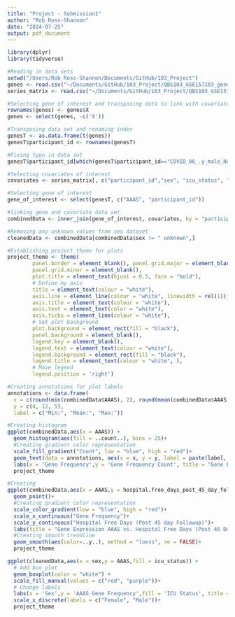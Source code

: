 ```yaml
---
title: "Project - Submission1"
author: "Rob Ross-Shannon"
date: "2024-07-25"
output: pdf_document
---
```


```r
library(dplyr)
library(tidyverse)

#Reading in data sets
setwd("/Users/Rob Ross-Shannon/Documents/GitHub/103_Project")
genes <- read.csv("~/Documents/GitHub/103_Project/QBS103_GSE157103_genes.csv")
series_matrix <- read.csv("~/Documents/GitHub/103_Project/QBS103_GSE157103_series_matrix.csv")

#Selecting gene of interest and transposing data to link with covariates
rownames(genes) <- genes$X
genes <- select(genes, -c('X'))

#Transposing data set and renaming index
genesT <- as.data.frame(t(genes))
genesT$participant_id <- rownames(genesT)

#Fixing typo in data set
genesT$participant_id[which(genesT$participant_id=="COVID_06_.y_male_NonICU")] <- "COVID_06_:y_male_NonICU"

#Selecting covariates of interest
covariates <- series_matrix[, c("participant_id","sex", "icu_status", "hospital.free_days_post_45_day_followup")]

#Selecting gene of interest
gene_of_interest <- select(genesT, c("AAAS", "participant_id"))

#linking gene and covariate data set
combinedData <- inner_join(gene_of_interest, covariates, by = "participant_id")

#Removing any unknown values from sex dataset
cleanedData <- combinedData[combinedData$sex != " unknown",]
```


```r
#Establishing project theme for plots
project_theme <- theme(
        panel.border = element_blank(), panel.grid.major = element_blank(),
        panel.grid.minor = element_blank(), 
        plot.title = element_text(hjust = 0.5, face = "bold"),
        # Define my axis
        title = element_text(colour = "white"),
        axis.line = element_line(colour = "white", linewidth = rel(1)),
        axis.title = element_text(colour = "white"),
        axis.text = element_text(color = "white"),
        axis.ticks = element_line(colour = "white"),
        # Set plot background
        plot.background = element_rect(fill = "black"),
        panel.background = element_blank(),
        legend.key = element_blank(),
        legend.text = element_text(colour = "white"),
        legend.background = element_rect(fill = "black"),
        legend.title = element_text(colour = "white", ),
        # Move legend
        legend.position = 'right')
```


```r
#Creating annotations for plot labels
annotations <- data.frame(
  x = c(round(min(combinedData$AAAS), 2), round(mean(combinedData$AAAS), 2), round(max(combinedData$AAAS), 2)),
  y = c(4, 12, 5),
  label = c("Min:", "Mean:", "Max:"))

#Creating histogram
ggplot(combinedData,aes(x = AAAS)) + 
  geom_histogram(aes(fill = ..count..), bins = 25)+
  #Creating gradient color representation
  scale_fill_gradient("Count", low = "blue", high = "red")+
  geom_text(data = annotations, aes(x = x, y = y, label = paste(label, x)), size = 3, fontface = "bold", color = "white")+
  labs(x = 'Gene Frequency',y = 'Gene Frequency Count', title = "Gene Frequency Histogram")+
  project_theme
```

```r
#Creating
ggplot(combinedData,aes(x = AAAS,y = hospital.free_days_post_45_day_followup, colour = AAAS)) +
  geom_point()+
  #Creating gradient color representation
  scale_color_gradient(low = "blue", high = "red")+
  scale_x_continuous("Gene Frequency")+
  scale_y_continuous("Hospital Free Days (Post 45 day Followup)")+
  labs(title = "Gene Expression AAAS vs. Hospital Free Days (Post 45 Day Followup)")+
  #Creating smooth trendline
  geom_smooth(aes(color=..y..), method = "loess", se = FALSE)+
  project_theme
```

```r

ggplot(cleanedData,aes(x = sex,y = AAAS,fill = icu_status)) +
  # Add box plot
  geom_boxplot(color = "white") +
  scale_fill_manual(values = c("red", "purple"))+
  # Change labels
  labs(x = 'Sex',y = 'AAAS Gene Frequency',fill = 'ICU Status', title = "Gene Frequency by Age and ICU Status")+
  scale_x_discrete(labels = c("Female", "Male"))+
  project_theme
```

